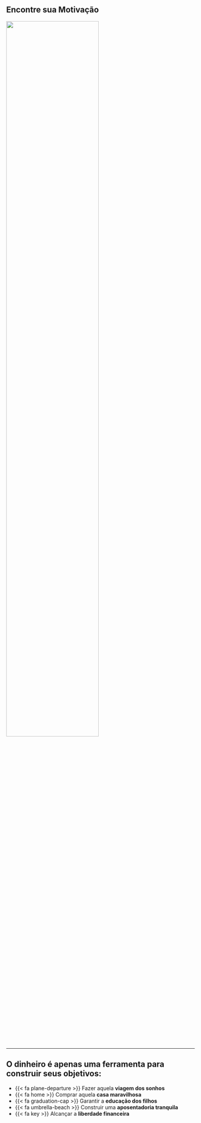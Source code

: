 
## Encontre sua Motivação {#motivacao}

::: {.h-center}
![](imagens/motivacao.jpeg){width="70%"}
:::

---

## O **dinheiro** é apenas uma ferramenta para construir seus objetivos:

::: {.no-bullets-level-1}
- {{< fa plane-departure >}} Fazer aquela **viagem dos sonhos**
- {{< fa home >}} Comprar aquela **casa maravilhosa**
- {{< fa graduation-cap >}} Garantir a **educação dos filhos**
- {{< fa umbrella-beach >}} Construir uma **aposentadoria tranquila**
- {{< fa key >}} Alcançar a **liberdade financeira**
:::
